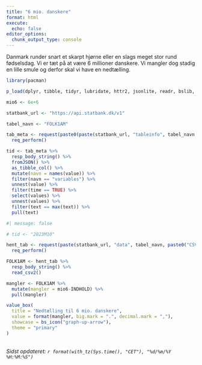 ```yaml
---
title: "6 mio. danskere"
format: html
execute: 
  echo: false
editor_options: 
  chunk_output_type: console
---
```


Danmark runder snart et skarpt hjørne eller en slags meget stor rund fødselsdag. Vi er tæt på at være 6 millioner danskere. Vi mangler dog stadig en lille smule og derfor skal vi have en nedtælling.

```r

library(pacman)

p_load(dplyr, tibble, tidyr, lubridate, httr2, jsonlite, readr, bslib, bsicons)

mio6 <- 6e+6

statbank_url <- "https://api.statbank.dk/v1"

tabel_navn <- "FOLK1AM"


```


```r

tab_meta <- request(paste0(paste(statbank_url, "tableinfo", tabel_navn, sep = "/"), "?format=JSON")) %>% 
  req_perform()

tid <- tab_meta %>% 
  resp_body_string() %>% 
  fromJSON() %>% 
  as_tibble_col() %>% 
  mutate(navn = names(value)) %>% 
  filter(navn == "variables") %>% 
  unnest(value) %>% 
  filter(time == TRUE) %>% 
  select(values) %>% 
  unnest(values) %>% 
  filter(text == max(text)) %>% 
  pull(text)

```



```r
#| message: false

# tid <- "2023M10"

hent_tab <- request(paste(statbank_url, "data", tabel_navn, paste0("CSV?Tid=", tid), sep = "/")) %>% 
  req_perform()

FOLK1AM <- hent_tab %>% 
  resp_body_string() %>% 
  read_csv2()

mangler <- FOLK1AM %>% 
  mutate(mangler = mio6-INDHOLD) %>% 
  pull(mangler)
```



```r
value_box(
  title = "Nedtælling til 6 mio. danskere",
  value = format(mangler, big.mark = ".", decimal.mark = ","),
  showcase = bs_icon("graph-up-arrow"),
  theme = "primary"
)

```


<br>
*Sidst opdateret: `r format(with_tz(Sys.time(), "CET"), "%d/%m/%Y %H:%M:%S")`*


